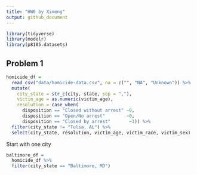 ```yaml
---
title: "HW6 by Ximeng"
output: github_document
---
```


```r
library(tidyverse)
library(modelr)
library(p8105.datasets)
```

## Problem 1
```r
homicide_df = 
  read_csv("data/homicide-data.csv", na = c("", "NA", "Unknown")) %>%
  mutate(
    city_state = str_c(city, state, sep = ","),
    victim_age = as.numeric(victim_age),
    resolution = case_when(
      disposition == "Closed without arrest" ~0,
      disposition == "Open/No arrest"        ~0,
      disposition == "Closed by arrest"       ~1)) %>%
  filter(city_state != "Tulsa, AL") %>%
  select(city_state, resolution, victim_age, victim_race, victim_sex)
```

Start with one city
```r
baltimore_df = 
  homicide_df %>%
  filter(city_state == "Baltimore, MD")
```